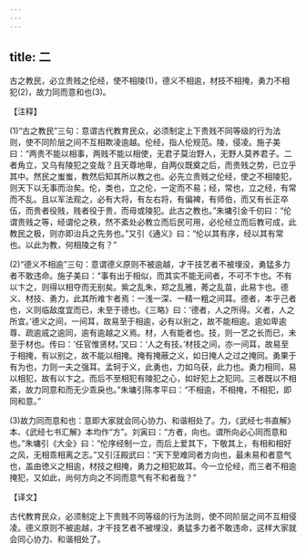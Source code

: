 ```yaml
---
---
---
```

title: 二
---



古之教民，必立贵贱之伦经，使不相陵(1)，德义不相逾，材技不相掩，勇力不相犯(2)，故力同而意和也(3)。

【注释】

(1)“古之教民”三句：意谓古代教育民众，必须制定上下贵贱不同等级的行为法则，使不同阶层之间不互相欺凌逾越。伦经，指人伦规范。陵，侵凌。施子美曰：“两贵不能以相事，两贱不能以相使，无君子莫治野人，无野人莫养君子。二者角立，又乌有陵犯之变哉？且天尊地卑，自两仪既奠之后，而贵贱之势，已立乎其中。然民之蚩蚩，教然后知其所以教之也。必先立贵贱之伦经，使之不相陵犯，则天下以无事而治矣。伦，类也，立之伦，一定而不易；经，常也，立之经，有常而不乱。且以军法观之，必有大将，有左右将，有偏裨，有师伯，而又有长正卒伍，而贵者役贱，贱者役于贵，而毋或陵犯。此古之教也。”朱墉引金千仞曰：“伦谓贵贱之等，经谓伦之秩，然不紊处必教立而后民可用，必伦经立而后教可成，此教民之极，则亦即治兵之先务也。”又引《通义》曰：“伦以其有序，经以其有常也。以此为教，何相陵之有？”

(2)“德义不相逾”三句：意谓德义原则不被逾越，才干技艺者不被埋没，勇猛多力者不敢违命。施子美曰：“事有出于相似，而其实不能无间者，不可不卞也。不有以卞之，则得以相夺而无别矣。紫之乱朱，郑之乱雅，莠之乱苗，此易卞也。德义、材技、勇力，此其所难卞者焉：一浅一深、一精一粗之间耳。德者，本乎己者也，义则临敌度宜而已，未至于德也。《三略》曰：‘德者，人之所得。义者，人之所宜。’德义之间，一间耳，故易至于相逾，必有以别之，故不能相逾。逾如卑逾尊、疏逾戚之逾同，逾有逾越之义焉。材，人有能者也。技，则一艺之长而已，未至于材也。传曰：‘任官惟贤材。’又曰：‘人之有技。’材技之间，亦一间耳，故易至于相掩，有以别之，故不能以相掩。掩有掩蔽之义，如日掩人之过之掩同。勇果于有为也，力则一夫之强耳。孟轲于义，此勇也，力如乌获，此力也。勇力相同，易以相犯，故有以卞之。而后不至相犯有陵犯之心，如好犯上之犯同。三者既以不相紊，故力同意和而无少乖戾也。”朱墉引陈孝平曰：“不相逾，不相掩，不相犯，即同和意。”

(3)故力同而意和也：意即大家就会同心协力、和谐相处了。力，《武经七书直解》本、《武经七书汇解》本均作“方”。刘寅曰：“方者，向也。谓所向必心同而意和也。”朱墉引《大全》曰：“伦序经制一立，而后上爱其下，下敬其上，有相和相好之风，无相乖相离之志。”又引汪殿武曰：“天下至难同者方向也，最未易和者意气也，盖由徳义之相逾，材技之相掩，勇力之相犯故耳。今一立伦经，而三者不相逾掩犯，又如此，尚何方向之不同而意气有不和者哉？”

【译文】

古代教育民众，必须制定上下贵贱不同等级的行为法则，使不同阶层之间不互相侵凌。德义原则不被逾越，才干技艺者不被埋没，勇猛多力者不敢违命，这样大家就会同心协力、和谐相处了。